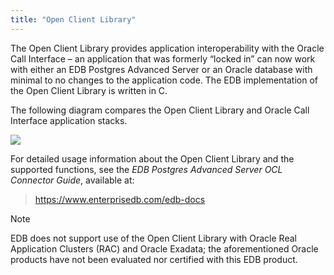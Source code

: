 ```yaml
---
title: "Open Client Library"
---
```


<div id="open_client_library" class="registered_link"></div>


The Open Client Library provides application interoperability with the Oracle Call Interface – an application that was formerly “locked in” can now work with either an EDB Postgres Advanced Server or an Oracle database with minimal to no changes to the application code. The EDB implementation of the Open Client Library is written in C.

The following diagram compares the Open Client Library and Oracle Call Interface application stacks.

![](images/open_client_library.png)

For detailed usage information about the Open Client Library and the supported functions, see the *EDB Postgres Advanced Server OCL Connector Guide*, available at:

> <https://www.enterprisedb.com/edb-docs>

<div class="note">

<div class="title">

Note

</div>

EDB does not support use of the Open Client Library with Oracle Real Application Clusters (RAC) and Oracle Exadata; the aforementioned Oracle products have not been evaluated nor certified with this EDB product.

</div>
